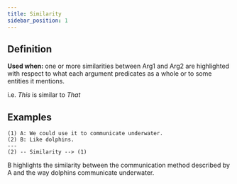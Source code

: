 ```yaml
---
title: Similarity
sidebar_position: 1
---
```


## Definition

**Used when:** one or more similarities between Arg1 and Arg2 are highlighted with respect to what each argument predicates as a whole or to some entities it mentions.

i.e. *This* is similar to *That*

## Examples

```
(1) A: We could use it to communicate underwater.
(2) B: Like dolphins.
---
(2) -- Similarity --> (1)
```
B highlights the similarity between the communication method described by A and the way dolphins communicate underwater.
